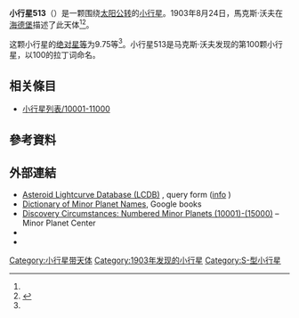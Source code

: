 {{Infobox planet
 | minorplanet     = yes
 | name            = 513 Centesima
 | background      = #D6D6D6
 | image = 
 | image_size      = 
 | caption         =
 | discovery_ref   =  <ref name="MPC-object" />
 | discoverer      = [[馬克斯·沃夫|馬克斯·沃夫]]
 | discovery_site  = [[海德堡|海德堡]]
 | discovered      = 1903年8月24日
 | mpc_name        = 513 Centesima
 | alt_names       = 513 Centesima
 | pronounced      = 
 | named_after     = <ref name="MPC-object" />
 | mp_category     = [[主帶小行星|主帶小行星]] <ref name="MPC-object" /><ref name="jpldata" />
 | orbit_ref       = <ref name="a">[http://ssd.jpl.nasa.gov/sbdb.cgi?sstr=513 513] {{Wayback|url=http://ssd.jpl.nasa.gov/sbdb.cgi?sstr=513 |date=20160108093012 }}，小行星數據庫瀏覽器（JPL Small-Body Database Browser）－[[美国国家航空航天局|美国国家航空航天局]]喷气推进实验室</ref>
 | epoch           = 2018-03-23.0（[[儒略日|JD]] 2458200.5）
 | uncertainty     = 0
 | observation_arc = 
 | aphelion = {{convert|3.265|AU|km|3|abbr=on|lk=out}}
 | perihelion      = {{convert|2.7608231|AU|km|3|abbr=on}}
 | semimajor       = 3.0129268
 | eccentricity    = 0.0836740
 | period          = 5.23[[儒略年|yr]]
 | mean_anomaly    = 260.05363[[度|°]]
 | mean_motion     = {{Deg2DMS|0.18846080|sup=ms}} / day
 | inclination     = 9.73344
 | asc_node        = 184.44612°
 | arg_peri        = 226.20633
 | mean_diameter   = 
 | rotation        = 
 | albedo          =
 | spectral_type   =
 | abs_magnitude   = 9.75<ref name="jpldata" />
}}
'''小行星513'''（{{lang-en|513 Centesima}}）是一颗围绕[[太阳|太阳]][[公转|公转]]的[[小行星|小行星]]。1903年8月24日，馬克斯·沃夫在[[海德堡|海德堡]]描述了此天体<ref name="a" /><ref>{{cite news|title=小行星列表|url=http://cfa-www.harvard.edu/iau/lists/NumberedMPs.txt|accessdate=2018-10-19|newspaper=哈佛大学|archive-date=2008-05-17|archive-url=https://web.archive.org/web/20080517010638/http://cfa-www.harvard.edu/iau/lists/NumberedMPs.txt|dead-url=no}}</ref>。

这颗小行星的[[绝对星等|绝对星等]]为9.75等<ref name="a" />。小行星513是马克斯·沃夫发现的第100颗小行星，以100的拉丁词命名。

== 相关條目 ==
*[[小行星列表/10001-11000|小行星列表/10001-11000]]

== 參考資料 ==
{{reflist|refs=

<ref name="jpldata">{{cite web
 |type         = 2018-01-26 last obs.
 |title        = JPL Small-Body Database Browser:513 Centesima-513 Centesima
 |url          = https://ssd.jpl.nasa.gov/sbdb.cgi?sstr=513
 |publisher    = [[Jet_Propulsion_Laboratory|Jet Propulsion Laboratory]]
 |accessdate   = 28 March 2018
 |archive-date = 2020-11-29
 |archive-url  = https://web.archive.org/web/20201129055059/https://ssd.jpl.nasa.gov/sbdb.cgi?sstr=513
 |dead-url     = no
}}</ref>

<ref name="MPC-object">{{cite web
  |title      = 513 Centesima
  |work      = Minor Planet Center
  |url      = https://www.minorplanetcenter.net/db_search/show_object?object_id=513
  |accessdate      = 28 March 2018
  |archive-date      = 2016-03-04
  |archive-url      = https://web.archive.org/web/20160304120434/http://minorplanetcenter.net/db_search/show_object?object_id=513
  |dead-url      = no
  }}</ref>

}}

==  外部連結 ==
* [http://www.minorplanet.info/PHP/lcdbsummaryquery.php Asteroid Lightcurve Database (LCDB)] {{Wayback|url=http://www.minorplanet.info/PHP/lcdbsummaryquery.php |date=20171210173955 }}, query form ([http://www.minorplanet.info/lightcurvedatabase.html info] {{Wayback|url=http://www.minorplanet.info/lightcurvedatabase.html |date=20171216050541 }})
* [https://books.google.com/books?id=aeAg1X7afOoC&pg Dictionary of Minor Planet Names], Google books
* [http://www.minorplanetcenter.net/iau/lists/NumberedMPs010001.html Discovery Circumstances: Numbered Minor Planets (10001)-(15000)] {{Wayback|url=http://www.minorplanetcenter.net/iau/lists/NumberedMPs010001.html |date=20180612162317 }} – Minor Planet Center
* {{AstDys|513}}
* {{JPL small body}}

{{Minor Planet Number|[[小行星512|小行星512]]|[[小行星514|小行星514]]}}
{{小天体}}

[[Category:小行星带天体|Category:小行星带天体]]
[[Category:1903年发现的小行星|Category:1903年发现的小行星]]
[[Category:S-型小行星|Category:S-型小行星]]